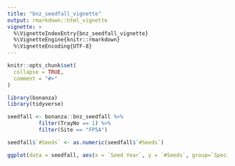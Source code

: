 ```yaml
---
title: "bnz_seedfall_vignette"
output: rmarkdown::html_vignette
vignette: >
  %\VignetteIndexEntry{bnz_seedfall_vignette}
  %\VignetteEngine{knitr::rmarkdown}
  %\VignetteEncoding{UTF-8}
---
```


```r
knitr::opts_chunk$set(
  collapse = TRUE,
  comment = "#>"
)
```

```r
library(bonanza)
library(tidyverse)

seedfall <- bonanza::bnz_seedfall %>%
          filter(TrayNo == 1) %>%
          filter(Site == "FP5A")

seedfall$`#Seeds` <- as.numeric(seedfall$`#Seeds`)

ggplot(data = seedfall, aes(x = `Seed Year`, y = `#Seeds`, group=`Species`, color=`Species`)) + geom_line()
```
